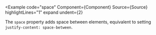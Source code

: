 
<Example
  code="space"
  Component={Component}
  Source={Source}
  highlightLines="1"
  expand
  undent={2}
>
  The `space` property adds space between elements, equivalent to setting
  `justify-content: space-between`.
</Example>
